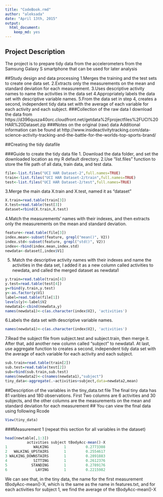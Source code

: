 ```yaml
---
title: "CodeBook.rmd"
author: "aleksada"
date: "April 13th, 2015"
output:
  html_document:
    keep_md: yes
---
```


## Project Description
The project is to prepare tidy data from the accelerometers from the Samsung Galaxy S smartphone that can be used for later analysis

##Study design and data processing
1.Merges the training and the test sets to create one data set.
2.Extracts only the measurements on the mean and standard deviation for each measurement. 
3.Uses descriptive activity names to name the activities in the data set
4.Appropriately labels the data set with descriptive variable names. 
5.From the data set in step 4, creates a second, independent tidy data set with the average of each variable for each activity and each subject.
###Collection of the raw data
I download the data from 
https://d396qusza40orc.cloudfront.net/getdata%2Fprojectfiles%2FUCI%20HAR%20Dataset.zip
###Notes on the original (raw) data 
Additional information can be found at 
http://www.insideactivitytracking.com/data-science-activity-tracking-and-the-battle-for-the-worlds-top-sports-brand/

##Creating the tidy datafile

###Guide to create the tidy data file
1. Download the data folder, and set the downloaded location as my R default directory.
2.Use "list.files" function to store the file path of all data, train data, and test data.

```r
file<-list.files("UCI HAR Dataset-2",full.names=TRUE)
train<-list.files("UCI HAR Dataset-2/train",full.names=TRUE)
test<-list.files("UCI HAR Dataset-2/test",full.names=TRUE)
```
3.Merge the main data X.train and X.test, named it as "dataset" 

```r
X.train=read.table(train[3])
X.test=read.table(test[3])
dataset=rbind(X.train,X.test)
```
4.Match the measurements' names with their indexes, and then extracts only the measurements on the mean and standard deviation. 

```r
feature<-read.table(file[3])
index.mean<-subset(feature, grepl("mean()", V2))
index.std<-subset(feature, grepl("std()", V2))
index<-rbind(index.mean,index.std)
newdata<-dataset[,index$V1]
```
5. Match the descriptive activity names with their indexes and name the activities in the data set, I added it as a new column called activities to newdata, and called the merged dataset as newdata1

```r
y.train=read.table(train[4])
y.test=read.table(test[4])
y=rbind(y.train,y.test)
y<-as.factor(y$V1)
label=read.table(file[1])
levels(y)<-label$V2
newdata1<-cbind(newdata,y)
names(newdata1)<-c(as.character(index$V2), 'activities') 
```
6.Labels the data set with descriptive variable names. 

```r
names(newdata1)<-c(as.character(index$V2), 'activities') 
```
7.Read the subject file from subject.test and subject.train, then merge it.
After that, add another new column called "subject" to newdata1.
At last, use aggregate function to creates a second, independent tidy data set with the average of each variable for each activity and each subject.

```r
sub.train=read.table(train[2])
sub.test=read.table(test[2])
sub=rbind(sub.train,sub.test)
names(newdata2)<-c(names(newdata1),"subject")
tiny_data<-aggregate(.~activities+subject,data=newdata2,mean)
```

##Description of the variables in the tiny_data.txt file
The final tiny data has 81 varibles and 180 observations.
First Two columns are 6 activities and 30 subjects, and the other columns are the measurements on the mean and standard deviation for each measurement
## You can view the final data using following Rcode
```r
View(tiny_data)
```
###Measurement 1 (repeat this section for all variables in the dataset)
```r
head(newtable[,1:3])
          activities subject tBodyAcc-mean()-X
1            WALKING       1         0.2773308
2   WALKING_UPSTAIRS       1         0.2554617
3 WALKING_DOWNSTAIRS       1         0.2891883
4            SITTING       1         0.2612376
5           STANDING       1         0.2789176
6             LAYING       1         0.2215982
```
We can see that, in the tiny data, the name for the first measurement tBodyAcc-mean()-X, which is the same as the name in features.txt, and for each activities for subject 1, we find the average of the tBodyAcc-mean()-X
